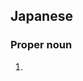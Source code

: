 ==Japanese==
{{ja-kanjitab|まさ|とし}}

===Proper noun===
{{ja-pos|まさとし|proper}}

# {{given name|male|lang=ja|sort=まさとし}}